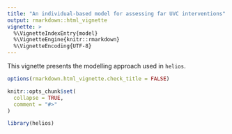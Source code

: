```yaml
---
title: "An individual-based model for assessing far UVC interventions"
output: rmarkdown::html_vignette
vignette: >
  %\VignetteIndexEntry{model}
  %\VignetteEngine{knitr::rmarkdown}
  %\VignetteEncoding{UTF-8}
---
```


This vignette presents the modelling approach used in `helios`.

```r
options(rmarkdown.html_vignette.check_title = FALSE)

knitr::opts_chunk$set(
  collapse = TRUE,
  comment = "#>"
)
```

```r
library(helios)
```
